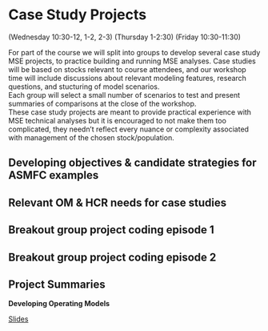 # Case Study Projects  {#case-studies}

(Wednesday 10:30-12, 1-2, 2-3)
(Thursday 1-2:30)
(Friday 10:30-11:30)

For part of the course we will split into groups to develop several case study MSE projects, to practice building and running MSE analyses. Case studies will be based on stocks relevant to course attendees, and our workshop time will include discussions about relevant modeling features, research questions, and stucturing of model scenarios.  
Each group will select a small number of scenarios to test and present summaries of comparisons at the close of the workshop.  
These case study projects are meant to provide practical experience with MSE technical analyses but it is encouraged to not make them too complicated, they needn't reflect every nuance or complexity associated with management of the chosen stock/population.  

## Developing objectives & candidate strategies for ASMFC examples

## Relevant OM & HCR needs for case studies {#project-needs}

## Breakout group project coding episode 1 {#project-coding1}

## Breakout group project coding episode 2 {#project-coding2}

## Project Summaries {#project-summaries}






::: {.slide-deck}
**Developing Operating Models**

::: {.slides}
[Slides](https://docs.google.com/presentation/d/1B_Qsv02g6HhxoeprYFOafJwRXlZU620LsHZEa_QpgiA/edit?usp=sharing)
:::
:::

